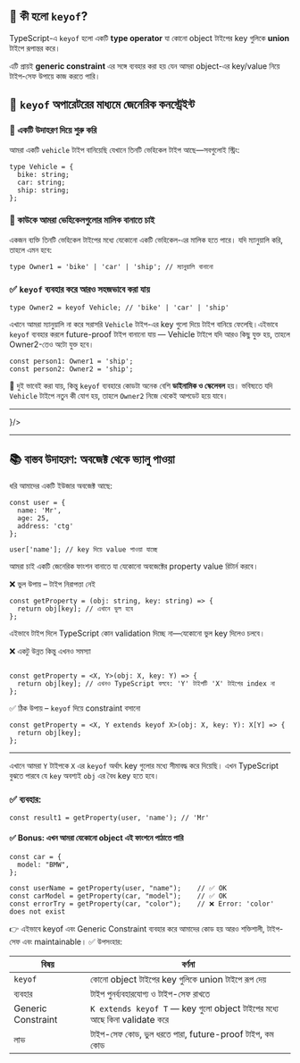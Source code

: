    
   

## 🧠 কী হলো `keyof`?







TypeScript-এ `keyof` হলো একটি **type operator** যা কোনো object টাইপের key গুলিকে **union** টাইপে রূপান্তর করে।

এটি প্রায়ই **generic constraint** এর সঙ্গে ব্যবহার করা হয় যেন আমরা object-এর key/value নিয়ে টাইপ-সেফ উপায়ে কাজ করতে পারি।

## 📘 `keyof` অপারেটরের মাধ্যমে জেনেরিক কনস্ট্রেইন্ট

### 🚗 একটি উদাহরণ দিয়ে শুরু করি

আমরা একটি `vehicle` টাইপ বানিয়েছি যেখানে তিনটি ভেহিকেল টাইপ আছে—সবগুলোই স্ট্রিং:

```tsx
type Vehicle = {
  bike: string;
  car: string;
  ship: string;
};
```

### 🧍 কাউকে আমরা ভেহিকেলগুলোর মালিক বানাতে চাই

একজন ব্যক্তি তিনটি ভেহিকেল টাইপের মধ্যে যেকোনো একটি ভেহিকেল-এর মালিক হতে পারে। যদি ম্যানুয়ালি করি, তাহলে এমন হবে:

```tsx
type Owner1 = 'bike' | 'car' | 'ship'; // ম্যানুয়ালি বানানো
```

### ✅ `keyof` ব্যবহার করে আরও সহজভাবে করা যায়

```tsx
type Owner2 = keyof Vehicle; // 'bike' | 'car' | 'ship'
```

এখানে আমরা ম্যানুয়ালি না করে সরাসরি `Vehicle` টাইপ-এর key গুলো দিয়ে টাইপ বানিয়ে ফেলেছি।এইভাবে `keyof` ব্যবহার করলে future-proof টাইপ বানানো যায় — Vehicle টাইপে যদি আরও কিছু যুক্ত হয়, তাহলে Owner2-তেও অটো যুক্ত হবে।

```tsx
const person1: Owner1 = 'ship';
const person2: Owner2 = 'ship';
```

🔁 দুই ভাবেই করা যায়, কিন্তু `keyof` ব্যবহারে কোডটা অনেক বেশি **ডাইনামিক ও স্কেলেবল** হয়। ভবিষ্যতে যদি `Vehicle` টাইপে নতুন কী যোগ হয়, তাহলে `Owner2` নিজে থেকেই আপডেট হয়ে যাবে।

---

<Callout emoji="💡">
<Toggle title='🧩 উদাহরণ ২: `interface` এর সাথে `keyof` ব্যবহার' children={<InterfaceExample/>}/>
</Callout>


---

## 📚 বাস্তব উদাহরণ: অবজেক্ট থেকে ভ্যালু পাওয়া

ধরি আমাদের একটি ইউজার অবজেক্ট আছে:

```tsx
const user = {
  name: 'Mr',
  age: 25,
  address: 'ctg'
};

user['name']; // key দিয়ে value পাওয়া যাচ্ছে
```

আমরা চাই একটি জেনেরিক ফাংশন বানাতে যা যেকোনো অবজেক্টের property value রিটার্ন করবে।

 ❌ ভুল উপায় – টাইপ নিরাপত্তা নেই

```tsx
const getProperty = (obj: string, key: string) => {
  return obj[key]; // এখানে ভুল হবে
};
```

এইভাবে টাইপ দিলে TypeScript কোন validation দিচ্ছে না—যেকোনো ভুল key দিলেও চলবে।

 ❌ একটু উন্নত কিন্তু এখনও সমস্যা

```tsx

const getProperty = <X, Y>(obj: X, key: Y) => {
  return obj[key]; // এখনও TypeScript বলবে: 'Y' টাইপটি 'X' টাইপের index না
};
```

 ✅ ঠিক উপায় – `keyof` দিয়ে constraint বসানো

```tsx
const getProperty = <X, Y extends keyof X>(obj: X, key: Y): X[Y] => {
  return obj[key];
};
```

---

এখানে আমরা `Y` টাইপকে `X` এর `keyof` অর্থাৎ key গুলোর মধ্যে সীমাবদ্ধ করে দিয়েছি। এখন TypeScript বুঝতে পারবে যে `key` অবশ্যই `obj` এর বৈধ key হতে হবে।

### ✅ ব্যবহার:

```tsx
const result1 = getProperty(user, 'name'); // 'Mr'
```

#### ✅ Bonus: এখন আমরা যেকোনো object এই ফাংশনে পাঠাতে পারি

```tsx
const car = {
  model: "BMW",
};

const userName = getProperty(user, "name");    // ✅ OK
const carModel = getProperty(car, "model");    // ✅ OK
const errorTry = getProperty(car, "color");    // ❌ Error: 'color' does not exist
```

👉 এইভাবে keyof এবং Generic Constraint ব্যবহার করে আমাদের কোড হয় আরও শক্তিশালী, টাইপ-সেফ এবং maintainable।
✅ উপসংহার:

| বিষয় | বর্ণনা |
| --- | --- |
| `keyof` | কোনো object টাইপের key গুলিকে union টাইপে রূপ দেয় |
| ব্যবহার | টাইপ পুনর্ব্যবহারযোগ্য ও টাইপ-সেফ রাখতে |
| Generic Constraint | `K extends keyof T` — key গুলো object টাইপের মধ্যে আছে কিনা validate করে |
| লাভ | টাইপ-সেফ কোড, ভুল ধরতে পারা, future-proof টাইপ, কম কোড |